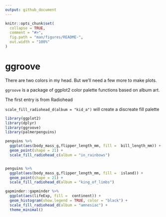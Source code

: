 ```yaml
---
output: github_document
---
```


<!-- README.md is generated from README.Rmd. Please edit that file -->

```r
knitr::opts_chunk$set(
  collapse = TRUE,
  comment = "#>",
  fig.path = "man/figures/README-",
  out.width = "100%"
)
```

# ggroove

There are two colors in my head. But we'll need a few more to make plots. 

`ggroove` is a package of ggplot2 color palette functions based on album art. 

The first entry is from Radiohead

`scale_fill_radiohead_d(album = "kid_a")` will create a discreate fill palette

```r
library(ggplot2)
library(dplyr)
library(ggroove)
library(palmerpenguins)

penguins %>%
  ggplot(aes(body_mass_g,flipper_length_mm, fill =  bill_length_mm)) +
  geom_point(shape = 21) +
  scale_fill_radiohead_c(album = "in_rainbows")


penguins %>%
  ggplot(aes(body_mass_g,flipper_length_mm, fill =  island)) +
  geom_point(shape = 21) +
  scale_fill_radiohead_d(album = "king_of_limbs")

gapminder::gapminder %>%
  ggplot(aes(lifeExp, fill =  continent)) +
  geom_histogram(show.legend = TRUE, color = "black") +
  scale_fill_radiohead_d(album = "amnesiac") +
  theme_minimal()
```

